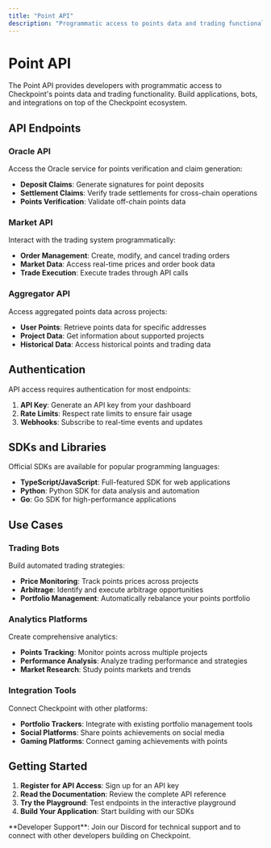```yaml
---
title: "Point API"
description: "Programmatic access to points data and trading functionality"
---
```


# Point API

The Point API provides developers with programmatic access to Checkpoint's points data and trading functionality. Build applications, bots, and integrations on top of the Checkpoint ecosystem.

## API Endpoints

### Oracle API

Access the Oracle service for points verification and claim generation:

- **Deposit Claims**: Generate signatures for point deposits
- **Settlement Claims**: Verify trade settlements for cross-chain operations
- **Points Verification**: Validate off-chain points data

### Market API

Interact with the trading system programmatically:

- **Order Management**: Create, modify, and cancel trading orders
- **Market Data**: Access real-time prices and order book data
- **Trade Execution**: Execute trades through API calls

### Aggregator API

Access aggregated points data across projects:

- **User Points**: Retrieve points data for specific addresses
- **Project Data**: Get information about supported projects
- **Historical Data**: Access historical points and trading data

## Authentication

API access requires authentication for most endpoints:

1. **API Key**: Generate an API key from your dashboard
2. **Rate Limits**: Respect rate limits to ensure fair usage
3. **Webhooks**: Subscribe to real-time events and updates

## SDKs and Libraries

Official SDKs are available for popular programming languages:

- **TypeScript/JavaScript**: Full-featured SDK for web applications
- **Python**: Python SDK for data analysis and automation
- **Go**: Go SDK for high-performance applications

## Use Cases

### Trading Bots

Build automated trading strategies:

- **Price Monitoring**: Track points prices across projects
- **Arbitrage**: Identify and execute arbitrage opportunities
- **Portfolio Management**: Automatically rebalance your points portfolio

### Analytics Platforms

Create comprehensive analytics:

- **Points Tracking**: Monitor points across multiple projects
- **Performance Analysis**: Analyze trading performance and strategies
- **Market Research**: Study points markets and trends

### Integration Tools

Connect Checkpoint with other platforms:

- **Portfolio Trackers**: Integrate with existing portfolio management tools
- **Social Platforms**: Share points achievements on social media
- **Gaming Platforms**: Connect gaming achievements with points

## Getting Started

1. **Register for API Access**: Sign up for an API key
2. **Read the Documentation**: Review the complete API reference
3. **Try the Playground**: Test endpoints in the interactive playground
4. **Build Your Application**: Start building with our SDKs

<Note>
  **Developer Support**: Join our Discord for technical support and to connect with other developers building on Checkpoint.
</Note>

